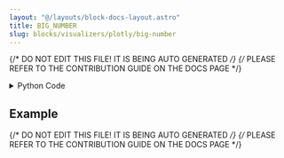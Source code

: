 ```yaml
---
layout: "@/layouts/block-docs-layout.astro"
title: BIG_NUMBER
slug: blocks/visualizers/plotly/big-number
---
```


{/* DO NOT EDIT THIS FILE! IT IS BEING AUTO GENERATED */}
{/* PLEASE REFER TO THE CONTRIBUTION GUIDE ON THE DOCS PAGE */}


<PythonDocsDisplay docstring={docstring} />

<details>
<summary>Python Code</summary>

```python
from flojoy import (
    flojoy,
    Plotly,
    OrderedPair,
    DefaultParams,
    SmallMemory,
    Scalar,
    Vector,
)
from typing import cast
import plotly.graph_objects as go
from nodes.VISUALIZERS.template import plot_layout

MEMORY_KEY = "BIG_NUMBER_MEMORY_KEY"


@flojoy(inject_node_metadata=True)
def BIG_NUMBER(
    default: OrderedPair | Scalar | Vector,
    default_params: DefaultParams,
    suffix: str,
    prefix: str,
    title: str,
    relative_delta: bool = True,
    scientific_notation: bool = False,
) -> Plotly:
    """The BIG_NUMBER node generates a Plotly figure, displaying a big number with an optional prefix and suffix.

    Inputs
    ------
    default : OrderedPair|Scalar|Vector
        the DataContainer to be visualized

    Parameters
    ----------
    relative_delta : bool
        whether or not to show the relative delta from the last run along with big number
    suffix : str
        any suffix to show with big number
    prefix : str
        any prefix to show with big number
    title : str
        title of the plot, default = "BIG_NUMBER"

    Returns
    -------
    Plotly
        the DataContainer containing the Plotly big number visualization
    """

    job_id = default_params.job_id
    node_name = __name__.split(".")[-1]
    layout = plot_layout(title=title if title else node_name)
    fig = go.Figure(layout=layout)

    prev_num = cast(str, SmallMemory().read_memory(job_id, MEMORY_KEY))
    match default:
        case OrderedPair():
            big_num = default.y[-1]
        case Scalar():
            big_num = default.c
        case Vector():
            big_num = default.v[-1]
        case _:
            raise ValueError(f"Invalid input type {type(default)} for node {node_name}")

    delta_val_format = ".1%" if relative_delta is True else ".1f"
    val_format = "%g" if scientific_notation is False else ".4e"

    fig.add_trace(
        go.Indicator(
            mode="number+delta",
            value=big_num,
            domain={"y": [0, 1], "x": [0, 1]},
            number={"prefix": prefix, "suffix": suffix, "valueformat": val_format},
            delta=None
            if prev_num is None
            else {
                "reference": float(prev_num),
                "relative": relative_delta,
                "valueformat": delta_val_format,
            },
        )
    )
    SmallMemory().write_to_memory(job_id, MEMORY_KEY, str(float(big_num)))

    return Plotly(fig=fig)

```

[Find this Flojoy Block on GitHub](https://github.com/flojoy-ai/blocks/blob/main/blocks/VISUALIZERS/PLOTLY/BIG_NUMBER/BIG_NUMBER.py)

</details>

## Example


<GetHelpWidget />


<AppDisplay app={app} blockName="BIG_NUMBER" client:visible />


<Example />

{/* DO NOT EDIT THIS FILE! IT IS BEING AUTO GENERATED */}
{/* PLEASE REFER TO THE CONTRIBUTION GUIDE ON THE DOCS PAGE */}
